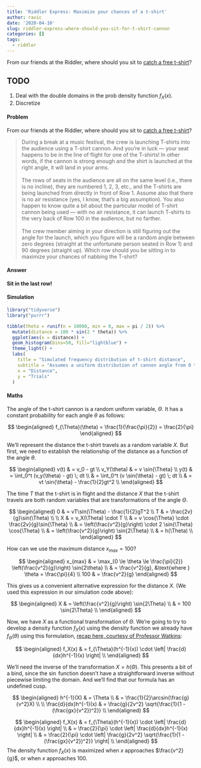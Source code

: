 ```yaml
---
title: 'Riddler Express: Maximize your chances of a t-shirt'
author: ravic
date: '2020-04-10'
slug: riddler-express-where-should-you-sit-for-t-shirt-cannon
categories: []
tags:
  - riddler
---
```


From our friends at the Riddler, where should you sit to [catch a free t-shirt](https://fivethirtyeight.com/features/can-you-catch-the-free-t-shirt/)?

<!--more-->

## TODO

1. Deal with the double domains in the prob density function $f_X(x)$.
2. Discretize


#### Problem

From our friends at the Riddler, where should you sit to [catch a free t-shirt](https://fivethirtyeight.com/features/can-you-catch-the-free-t-shirt/)?

> During a break at a music festival, the crew is launching T-shirts into the audience using a T-shirt cannon. And you’re in luck — your seat happens to be in the line of flight for one of the T-shirts! In other words, if the cannon is strong enough and the shirt is launched at the right angle, it will land in your arms. \
\
The rows of seats in the audience are all on the same level (i.e., there is no incline), they are numbered 1, 2, 3, etc., and the T-shirts are being launched from directly in front of Row 1. Assume also that there is no air resistance (yes, I know, that’s a big assumption). You also happen to know quite a bit about the particular model of T-shirt cannon being used — with no air resistance, it can launch T-shirts to the very back of Row 100 in the audience, but no farther. \
\
The crew member aiming in your direction is still figuring out the angle for the launch, which you figure will be a random angle between zero degrees (straight at the unfortunate person seated in Row 1) and 90 degrees (straight up). Which row should you be sitting in to maximize your chances of nabbing the T-shirt?

#### Answer
**Sit in the last row!**

#### Simulation

```r
library("tidyverse")
library("purrr")
```

```r
tibble(theta = runif(n = 10000, min = 0, max = pi / 2)) %>%
  mutate(distance = 100 * sin(2 * theta)) %>%
  ggplot(aes(x = distance)) +
  geom_histogram(bins=50, fill="lightblue") +
  theme_light() +
  labs(
    title = "Simulated frequency distribution of t-shirt distance",
    subtitle = "Assumes a uniform distribution of cannon angle from 0 to 90°",
    x = "Distance",
    y = "Trials"
  ) 
```

#### Maths


The angle of the t-shirt cannon is a random uniform variable, $\Theta$.
It has a constant probability for each angle $\theta$ as follows:

$$
\begin{aligned}
f_{\Theta}(\theta) = \frac{1}{\frac{\pi}{2}} = \frac{2}{\pi}
\end{aligned}
$$


We'll represent the distance the t-shirt travels as a random variable $X$.
But first, we need to establish the relationship of the distance as a 
function of the angle $\theta$.




$$
\begin{aligned}
v(t) & =  v_0 - gt \\
v_Y(\theta) & = v \sin{\Theta} \\
y(t) & = \int_0^t (v_y(\theta) - gt) \; dt \\
& = \int_0^t (v \sin{\theta} - gt) \; dt \\
& = vt \sin{\theta} - \frac{1}{2}gt^2 \\
\end{aligned}
$$

The time $T$ that the t-shirt is in flight and the distance $X$ that the 
t-shirt travels are both random variables that are transformations of the
angle $\Theta$. 

$$
\begin{aligned}
0 & = vT\sin(\Theta) - \frac{1}{2}gT^2 \\
T & = \frac{2v}{g}\sin(\Theta) \\
\\
X & = v_X(\Theta) \cdot T \\
& = v \cos{\Theta} \cdot \frac{2v}{g}\sin{\Theta} \\
& = \left(\frac{v^2}{g}\right) \cdot 2 \sin{\Theta} \cos{\Theta} \\
& = \left(\frac{v^2}{g}\right) \sin{2\Theta} \\
& = h(\Theta) \\
\end{aligned}
$$

How can we use the maximum distance $x_{max} = 100$? 

$$
\begin{aligned}
x_{max} & = \max_{0 \le \theta \le \frac{\pi}{2}} \left(\frac{v^2}{g}\right) \sin{2\theta} \\
& = \frac{v^2}{g}, &\text{where } \theta = \frac{\pi}{4} \\
100 & = \frac{v^2}{g}
\end{aligned}
$$

This gives us a convenient alternative expression for the distance $X$.
(We used this expression in our simulation code above):

$$ 
\begin{aligned}
X & = \left(\frac{v^2}{g}\right) \sin{2\Theta} \\
& = 100 \sin{2\Theta} \\
\end{aligned}
$$

Now, we have $X$ as a functional transformation of $\Theta$. We're going to
try to develop a density function $f_X(x)$ using the density function we 
already have $f_{\Theta}(\theta)$ using this formulation, 
[recap here, courtesy of Professor Watkins](https://www.math.arizona.edu/~jwatkins/f-transform.pdf):

$$
\begin{aligned}
f_X(x) & = f_{\Theta}(h^{-1}(x)) \cdot \left| \frac{d}{dx}h^{-1}(x) \right| \\
\end{aligned}
$$

We'll need the inverse of the transformation $X = h(\Theta)$. This presents
a bit of a bind, since the $\sin$ function doesn't have a straightforward
inverse without piecewise limiting the domain. And we'll find that our formula
has an undefined cusp.

$$
\begin{aligned}
h^{-1}(X) & = \Theta \\
& = \frac{1}{2}\arcsin(\frac{g}{v^2}X) \\
\\
\frac{d}{dx}h^{-1}(x) & = \frac{g}{2v^2} \sqrt{\frac{1}{1 - (\frac{gx}{v^2})^2}} \\
\end{aligned}
$$




$$
\begin{aligned}
f_X(x) & = f_{\Theta}(h^{-1}(x)) \cdot \left| \frac{d}{dx}h^{-1}(x) \right| \\
& = \frac{2}{\pi} \cdot \left| \frac{d}{dx}h^{-1}(x) \right| \\
& = \frac{2}{\pi} \cdot \left| \frac{g}{2v^2} \sqrt{\frac{1}{1 - (\frac{gx}{v^2})^2}} \right| \\
\end{aligned}
$$
The density function $f_X(x)$ is maximized when $x$ approaches $\frac{v^2}{g}$, or when $x$ approaches 100.


